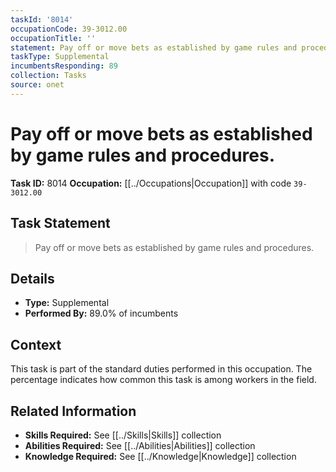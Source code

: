 ```yaml
---
taskId: '8014'
occupationCode: 39-3012.00
occupationTitle: ''
statement: Pay off or move bets as established by game rules and procedures.
taskType: Supplemental
incumbentsResponding: 89
collection: Tasks
source: onet
---
```

# Pay off or move bets as established by game rules and procedures.

**Task ID:** 8014
**Occupation:** [[../Occupations|Occupation]] with code `39-3012.00`

## Task Statement

> Pay off or move bets as established by game rules and procedures.

## Details

- **Type:** Supplemental
- **Performed By:** 89.0% of incumbents

## Context

This task is part of the standard duties performed in this occupation. The percentage indicates how common this task is among workers in the field.

## Related Information

- **Skills Required:** See [[../Skills|Skills]] collection
- **Abilities Required:** See [[../Abilities|Abilities]] collection
- **Knowledge Required:** See [[../Knowledge|Knowledge]] collection
